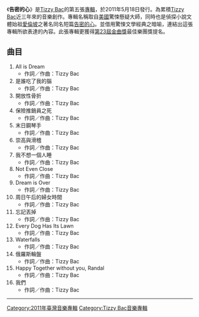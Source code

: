 {{Infobox Album | <!-- See Wikipedia:WikiProject_Albums -->
| Name        = 告密的心
| Type        = 專輯
| Artist      = [[Tizzy_Bac|Tizzy Bac]]
| Cover       = 
| Released    = 2011年5月18日
| Recorded    = 
| Genre       = [[另類搖滾|另類搖滾]] 
| Length      = 
| Label       = [[彎的音樂|彎的音樂]]
| Producer    = Tizzy Bac
| Reviews     = 
| Chart position= 
| Certification = 
| Sales         = 
| Last album  = [[如果看見地獄，我就不怕魔鬼|如果看見地獄，我就不怕魔鬼]]<br />（2009年）
| This album  =  '''告密的心''' <br />（2011年）
| Next album  = '''易碎物''' <br />（2013年）
| Misc        = 
}}

《'''告密的心'''》是[[Tizzy_Bac|Tizzy Bac]]的第五張[[專輯|專輯]]，於2011年5月18日發行。為累積[[Tizzy_Bac|Tizzy Bac]]近三年來的音樂創作。專輯名稱取自[[美國|美國]]驚悚懸疑大師，同時也是偵探小說文體始祖[[愛倫坡|愛倫坡]]之著名同名短篇[[告密的心|告密的心]]。並借用驚悚文學經典之暗喻，連結出這張專輯所欲表達的內容。此張專輯更獲得[[第23屆金曲獎|第23屆金曲獎]]最佳樂團獎提名。

==曲目==
#All is Dream
#*作詞／作曲：Tizzy Bac
#是誰吃了我的腦
#*作詞／作曲：Tizzy Bac
#開放性骨折
#*作詞／作曲：Tizzy Bac
#保險推銷員之死
#*作詞／作曲：Tizzy Bac
#末日鋼琴手
#*作詞／作曲：Tizzy Bac
#崇高與滑稽
#*作詞／作曲：Tizzy Bac
#我不想一個人睡
#*作詞／作曲：Tizzy Bac
#Not Even Close
#*作詞／作曲：Tizzy Bac
#Dream is Over
#*作詞／作曲：Tizzy Bac
#周日午后的婦女時間
#*作詞／作曲：Tizzy Bac
#忘記丟掉
#*作詞／作曲：Tizzy Bac
#Every Dog Has Its Lawn
#*作詞／作曲：Tizzy Bac
#Waterfalls
#*作詞／作曲：Tizzy Bac
#俄羅斯輪盤
#*作詞／作曲：Tizzy Bac
#Happy Together without you, Randal
#*作詞／作曲：Tizzy Bac
#我們
#*作詞／作曲：Tizzy Bac
----

{{Tizzy Bac}}

[[Category:2011年臺灣音樂專輯|Category:2011年臺灣音樂專輯]]
[[Category:Tizzy_Bac音樂專輯|Category:Tizzy Bac音樂專輯]]